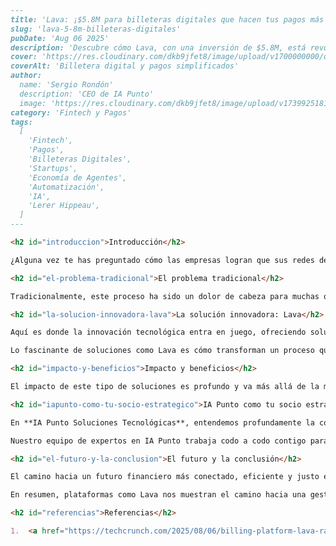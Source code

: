 ```markdown
---
title: 'Lava: ¡$5.8M para billeteras digitales que hacen tus pagos más fáciles!'
slug: 'lava-5-8m-billeteras-digitales'
pubDate: 'Aug 06 2025'
description: 'Descubre cómo Lava, con una inversión de $5.8M, está revolucionando la gestión de pagos y comisiones en la "economía nativa de agentes" a través de billeteras digitales, optimizando operaciones y empoderando colaboradores.'
cover: 'https://res.cloudinary.com/dkb9jfet8/image/upload/v1700000000/digital_wallet_payment.png'
coverAlt: 'Billetera digital y pagos simplificados'
author:
  name: 'Sergio Rondón'
  description: 'CEO de IA Punto'
  image: 'https://res.cloudinary.com/dkb9jfet8/image/upload/v1739925181/sergio_gdcaeh.png'
category: 'Fintech y Pagos'
tags:
  [
    'Fintech',
    'Pagos',
    'Billeteras Digitales',
    'Startups',
    'Economía de Agentes',
    'Automatización',
    'IA',
    'Lerer Hippeau',
  ]
---

<h2 id="introduccion">Introducción</h2>

¿Alguna vez te has preguntado cómo las empresas logran que sus redes de agentes, vendedores o distribuidores funcionen de manera fluida y eficiente? Pensemos en esas compañías que dependen de miles de colaboradores en campo para llegar a sus clientes, ya sea en ventas directas, distribución o servicios. La economía moderna está cada vez más impulsada por estas **'economías nativas de agentes'**, donde la interacción humana y las redes de contactos son clave. Pero, ¿te imaginas la complejidad de gestionar pagos, comisiones, adelantos y créditos para cada uno de esos agentes? Es un verdadero rompecabezas que consume tiempo y recursos valiosos.

<h2 id="el-problema-tradicional">El problema tradicional</h2>

Tradicionalmente, este proceso ha sido un dolor de cabeza para muchas organizaciones. Hablamos de montañas de hojas de cálculo, transferencias bancarias manuales que tardan días en procesarse, cálculos de comisiones que consumen interminables horas y el constante riesgo de errores humanos o, lo que es peor, de fraudes. Para las empresas, esta situación significa menos tiempo para innovar, para enfocarse en su producto o servicio principal, y más tiempo atrapadas en tareas administrativas repetitivas. Para los agentes, se traduce en demoras en sus pagos, falta de claridad sobre sus ganancias, dificultades para acceder a capital de trabajo cuando más lo necesitan para expandir sus operaciones, y una sensación general de opacidad. Esta situación no solo afecta la eficiencia operativa, sino que también puede dañar la relación de confianza entre la empresa y sus valiosos colaboradores.

<h2 id="la-solucion-innovadora-lava">La solución innovadora: Lava</h2>

Aquí es donde la innovación tecnológica entra en juego, ofreciendo soluciones que transforman estos desafíos en oportunidades. Recientemente, una plataforma llamada **Lava** ha captado la atención por abordar precisamente este complejo entorno, atrayendo una inversión de **5.8 millones de dólares** para potenciar su crecimiento. Lava no es solo otra billetera digital; es una solución ingeniosa y específicamente diseñada para simplificar las transacciones y la gestión financiera en esta 'economía nativa de agentes'. Imagina un sistema donde una empresa puede otorgar 'créditos' o fondos a sus agentes de forma digital. Estos agentes, a su vez, tienen billeteras digitales seguras donde reciben sus comisiones de forma instantánea, pueden acceder a adelantos de manera rápida o incluso utilizar esos créditos para adquirir productos de la empresa o realizar otras transacciones dentro del ecosistema de la compañía. Es como crear un ecosistema financiero cerrado, pero muy flexible, transparente y eficiente, que beneficia a ambas partes.

Lo fascinante de soluciones como Lava es cómo transforman un proceso que antes era caótico, lento y propenso a errores, en algo ordenado, rápido y transparente. Permiten a los comerciantes gestionar los flujos de pago complejos, incluyendo comisiones, desembolsos a agentes y reconciliaciones financieras, de forma completamente automatizada. Se despiden de las hojas de cálculo manuales, los correos electrónicos infinitos y los errores costosos. Para los agentes, el beneficio es aún más directo y tangible: significa recibir sus pagos de forma más rápida, tener total claridad y visibilidad sobre sus ganancias en tiempo real, y, crucialmente, acceder a capital de trabajo justo cuando lo necesitan para invertir en su negocio y crecer. Esto los empodera para vender más, servir mejor a los clientes y sentirse más motivados.

<h2 id="impacto-y-beneficios">Impacto y beneficios</h2>

El impacto de este tipo de soluciones es profundo y va más allá de la mera eficiencia. Por un lado, las empresas ganan en control y eficiencia operativa, reduciendo costos administrativos, minimizando el riesgo de errores y liberando a su equipo para tareas estratégicas. La transparencia en los pagos y la visibilidad en todas las transacciones son ventajas enormes que permiten una mejor toma de decisiones. Por otro lado, los agentes se sienten más valorados, respaldados y empoderados. Al tener acceso rápido a sus fondos y a opciones de financiación, pueden invertir en su negocio, expandir sus operaciones y, en última instancia, contribuir de manera más significativa al crecimiento y éxito de la empresa. Es una situación donde todos ganan, construyendo una relación basada en la confianza y la eficiencia.

<h2 id="iapunto-como-tu-socio-estrategico">IA Punto como tu socio estratégico</h2>

En **IA Punto Soluciones Tecnológicas**, entendemos profundamente la complejidad y las enormes oportunidades que presentan estas dinámicas de negocio basadas en redes de agentes. Si bien no desarrollamos plataformas como Lava directamente, nos especializamos en construir las bases y las soluciones personalizadas que permiten a las empresas aprovechar al máximo estas y otras innovaciones tecnológicas. ¿Necesitas integrar tus sistemas de pago existentes con nuevas plataformas digitales? ¿Buscas optimizar la gestión de tus datos y la automatización de procesos financieros complejos para tu red de agentes, sin importar su tamaño? ¿O quizás desarrollar una interfaz de usuario que simplifique la interacción entre tu empresa y tus colaboradores, haciendo que la experiencia de todos sea más fluida? Aquí es donde IA Punto entra en juego como tu socio estratégico.

Nuestro equipo de expertos en IA Punto trabaja codo a codo contigo para identificar tus desafíos únicos y diseñar soluciones tecnológicas a medida que se ajusten perfectamente a tus necesidades. Desde la automatización inteligente de flujos de trabajo repetitivos hasta la implementación de análisis de datos avanzados para mejorar la visibilidad financiera y operativa, nuestra misión es ayudarte a transformar tus operaciones y liberar tu verdadero potencial. Creemos firmemente que el futuro de los negocios reside en la agilidad, la transparencia y la capacidad de adaptarse rápidamente a los cambios, y la tecnología es el motor principal de esa adaptación. Imagina poder tener una visión clara de todas tus transacciones en tiempo real, automatizar la asignación de créditos, gestionar comisiones de forma impecable o simplemente hacer que el proceso de pago a tus agentes sea un abrir y cerrar de ojos, sin importar lo grande que sea tu red. IA Punto está aquí para hacer esa visión una realidad, integrando sistemas, optimizando procesos y desarrollando herramientas que te permitan centrarte en lo que mejor sabes hacer: hacer crecer tu negocio y fortalecer tus relaciones.

<h2 id="el-futuro-y-la-conclusion">El futuro y la conclusión</h2>

El camino hacia un futuro financiero más conectado, eficiente y justo es emocionante. Con la continua evolución de la inteligencia artificial y las tecnologías financieras (Fintech), veremos soluciones aún más sofisticadas que harán la vida más fácil tanto para las empresas como para sus agentes y socios. La clave será la adaptabilidad y la disposición a abrazar estas herramientas innovadoras que no solo resuelven problemas, sino que también abren nuevas avenidas de crecimiento.

En resumen, plataformas como Lava nos muestran el camino hacia una gestión más inteligente y empoderadora de las redes de agentes. Y para las empresas que buscan no solo seguir el ritmo, sino liderar en esta emocionante evolución digital, contar con un socio tecnológico experto y confiable como IA Punto Soluciones Tecnológicas puede marcar una diferencia decisiva. Estamos listos para ayudarte a explorar cómo la tecnología puede transformar tus operaciones, potenciar tus relaciones con tus agentes y, en última instancia, acelerar tu éxito.

<h2 id="referencias">Referencias</h2>

1.  <a href="https://techcrunch.com/2025/08/06/billing-platform-lava-raises-5-8m-to-build-digital-wallets-for-the-agent-native-economy/" target="_blank" rel="noopener noreferrer">TechCrunch: Billing platform Lava raises $5.8M to build digital wallets for the agent-native economy</a>
```